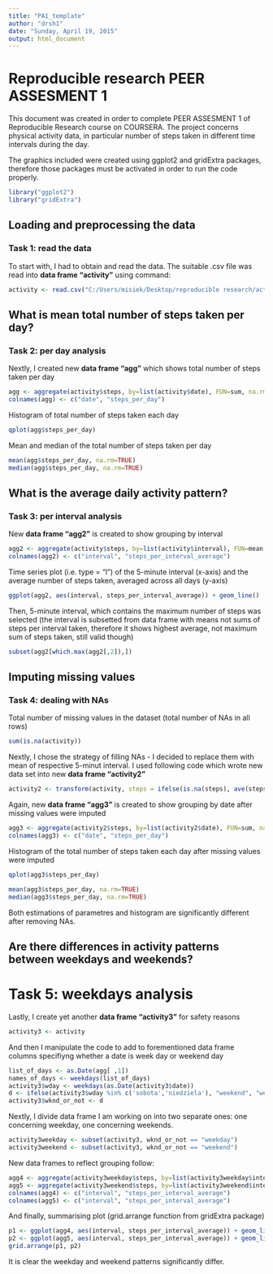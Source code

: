 ```yaml
---
title: "PA1_template"
author: "drsh1"
date: "Sunday, April 19, 2015"
output: html_document
---
```


# Reproducible research PEER ASSESMENT 1



This document was created in order to complete PEER ASSESMENT 1 of Reproducible Research course on COURSERA. The project concerns physical activity data, in particular number of steps taken in different time intervals during the day.



The graphics included were created using ggplot2 and gridExtra packages, therefore those packages must be activated in order to run the code properly.

```r
library("ggplot2")
library("gridExtra")
```



## Loading and preprocessing the data
### Task 1: read the data

To start with, I had to obtain and read the data. The suitable .csv file was read into **data frame "activity"** using command:

```r
activity <- read.csv("C:/Users/misiek/Desktop/reproducible research/activity.csv")
```

## What is mean total number of steps taken per day?
### Task 2: per day analysis

Nextly, I created new **data frame "agg"** which shows total number of steps taken per day

```r
agg <- aggregate(activity$steps, by=list(activity$date), FUN=sum, na.rm=TRUE)
colnames(agg) <- c("date", "steps_per_day")
```

Histogram of total number of steps taken each day

```r
qplot(agg$steps_per_day)
```

Mean and median of the total number of steps taken per day

```r
mean(agg$steps_per_day, na.rm=TRUE)
median(agg$steps_per_day, na.rm=TRUE)
```



## What is the average daily activity pattern?
### Task 3: per interval analysis

New **data frame "agg2"** is created to show grouping by interval

```r
agg2 <- aggregate(activity$steps, by=list(activity$interval), FUN=mean, na.rm=TRUE)
colnames(agg2) <- c("interval", "steps_per_interval_average")
```

Time series plot (i.e. type = "l") of the 5-minute interval (x-axis) and the average number of steps taken, averaged across all days (y-axis)

```r
ggplot(agg2, aes(interval, steps_per_interval_average)) + geom_line()
```

Then, 5-minute interval, which contains the maximum number of steps was selected (the interval is subsetted from data frame with means not sums of steps per interval taken, therefore it shows highest average, not maximum sum of steps taken, still valid though)

```r
subset(agg2[which.max(agg2[,2]),])
```

## Imputing missing values
### Task 4: dealing with NAs

Total number of missing values in the dataset (total number of NAs in all rows)

```r
sum(is.na(activity))
```

Nextly, I chose the strategy of filling NAs - I decided to replace them with mean of respective 5-minut interval. I used following code which wrote new data set into new **data frame "activity2"**

```r
activity2 <- transform(activity, steps = ifelse(is.na(steps), ave(steps, interval, FUN = function(x) mean(x, na.rm = TRUE)), steps))
```

Again, new **data frame "agg3"** is created to show grouping by date after missing values were imputed

```r
agg3 <- aggregate(activity2$steps, by=list(activity2$date), FUN=sum, na.rm=TRUE)
colnames(agg3) <- c("date", "steps_per_day")
```

Histogram of the total number of steps taken each day after missing values were imputed

```r
qplot(agg3$steps_per_day)
```

```r
mean(agg3$steps_per_day, na.rm=TRUE)
median(agg3$steps_per_day, na.rm=TRUE)
```

Both estimations of parametres and histogram are significantly different after removing NAs. 

## Are there differences in activity patterns between weekdays and weekends?
# Task 5: weekdays analysis

Lastly, I create yet another **data frame "activity3"** for safety reasons

```r
activity3 <- activity
```

And then I manipulate the code to add to forementioned data frame columns specifiyng whether a date is week day or weekend day


```r
list_of_days <- as.Date(agg[ ,1])
names_of_days <- weekdays(list_of_days)
activity3$wday <- weekdays(as.Date(activity3$date))
d <- ifelse(activity3$wday %in% c('sobota','niedziela'), "weekend", "weekday")
activity3$wknd_or_not <- d
```

Nextly, I divide data frame I am working on into two separate ones: one concerning weekday, one concerning weekends. 

```r
activity3weekday <- subset(activity3, wknd_or_not == "weekday")
activity3weekend <- subset(activity3, wknd_or_not == "weekend")
```

New data frames to reflect grouping follow:

```r
agg4 <- aggregate(activity3weekday$steps, by=list(activity3weekday$interval), FUN=mean, na.rm=TRUE)
agg5 <- aggregate(activity3weekend$steps, by=list(activity3weekend$interval), FUN=mean, na.rm=TRUE)
colnames(agg4) <- c("interval", "steps_per_interval_average")
colnames(agg5) <- c("interval", "steps_per_interval_average")
```

And finally, summarising plot (grid.arrange function from gridExtra package)

```r
p1 <- ggplot(agg4, aes(interval, steps_per_interval_average)) + geom_line() + labs(x = "weekday")
p2 <- ggplot(agg5, aes(interval, steps_per_interval_average)) + geom_line() + labs(x = "weekend")
grid.arrange(p1, p2)
```

It is clear the weekday and weekend patterns significantly differ.
